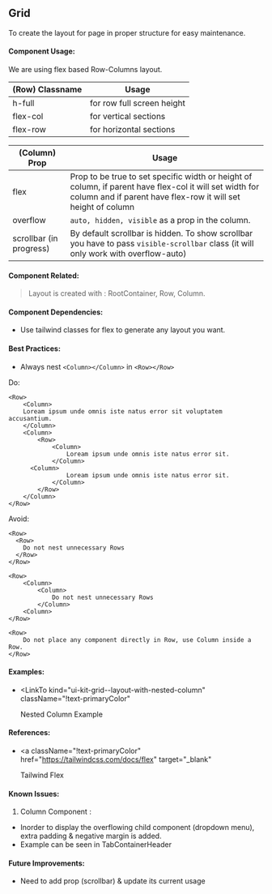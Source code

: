 
<Meta title="UI-Kit/Grid/Overview" />

## **Grid**

To create the layout for page in proper structure for easy maintenance.

#### **Component Usage**:

We are using flex based Row-Columns layout. <br/>

| (Row) Classname | Usage                      |
| --------------- | -------------------------- |
| h-full          | for row full screen height |
| flex-col        | for vertical sections      |
| flex-row        | for horizontal sections    |

| (Column) Prop           | Usage                                                                                                                                                                    |
| ----------------------- | ------------------------------------------------------------------------------------------------------------------------------------------------------------------------ |
| flex                    | Prop to be true to set specific width or height of column, if parent have flex-col it will set width for column and if parent have flex-row it will set height of column |
| overflow                | `auto, hidden, visible` as a prop in the column.                                                                                                                         |
| scrollbar (in progress) | By default scrollbar is hidden. To show scrollbar you have to pass `visible-scrollbar` class (it will only work with overflow-auto)                                      |

#### **Component Related**:

> Layout is created with : RootContainer, Row, Column.

#### **Component Dependencies**:

- Use tailwind classes for flex to generate any layout you want.

#### **Best Practices**:

- Always nest `<Column></Column>` in `<Row></Row>`

Do:

```
<Row>
	<Column>
	Loream ipsum unde omnis iste natus error sit voluptatem accusantium.
	</Column>
	<Column>
		<Row>
			<Column>
				Loream ipsum unde omnis iste natus error sit.
			</Column>
      <Column>
				Loream ipsum unde omnis iste natus error sit.
			</Column>
		</Row>
	</Column>
</Row>
```

Avoid:

```
<Row>
  <Row>
    Do not nest unnecessary Rows
  </Row>
</Row>
```

```
<Row>
	<Column>
		<Column>
			Do not nest unnecessary Rows
		</Column>
	<Column>
</Row>
```

```
<Row>
	Do not place any component directly in Row, use Column inside a Row.
</Row>
```

#### **Examples**:

- <LinkTo
    kind="ui-kit-grid--layout-with-nested-column"
    className="!text-primaryColor"
  >
    Nested Column Example
  </LinkTo>

#### **References**:

- <a
    className="!text-primaryColor"
    href="https://tailwindcss.com/docs/flex"
    target="_blank"
  >
    Tailwind Flex
  </a>

#### **Known Issues:**

1. Column Component : 
- Inorder to display the overflowing child component (dropdown menu), extra padding & negative margin is added.
- Example can be seen in TabContainerHeader

#### **Future Improvements:**

- Need to add prop (scrollbar) & update its current usage
